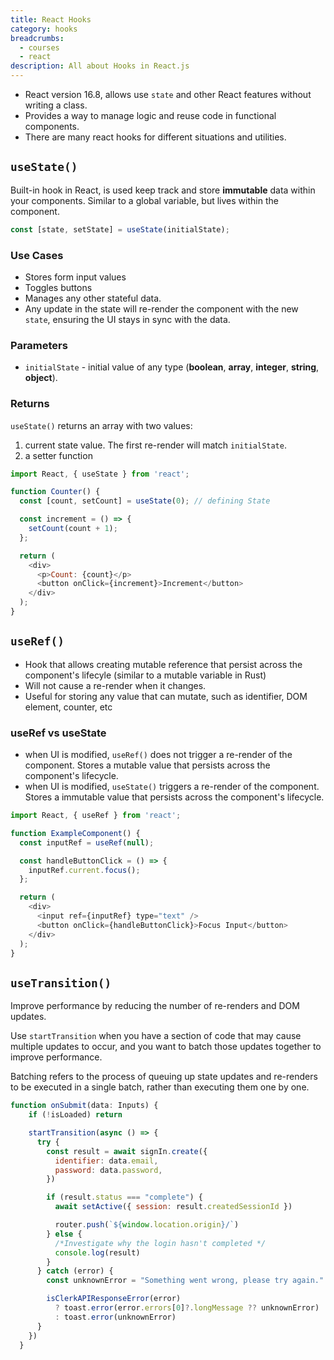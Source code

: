 ```yaml
---
title: React Hooks
category: hooks
breadcrumbs: 
  - courses
  - react
description: All about Hooks in React.js
---
```


- React version 16.8, allows use `state` and other React features without writing a class.
- Provides a way to manage logic and reuse code in functional components.
- There are many react hooks for different situations and utilities.

## `useState()` 

Built-in hook in React, is used keep track and store **immutable** data within your components. Similar to a global variable, but lives within the component.

```javascript
const [state, setState] = useState(initialState);
```

### Use Cases
- Stores form input values
- Toggles buttons
- Manages any other stateful data.
- Any update in the state will re-render the component with the new `state`, ensuring the UI stays in sync with the data.

### Parameters
- `initialState` - initial value of any type (**boolean**, **array**, **integer**, **string**, **object**).

### Returns

`useState()` returns an array with two values:
1. current state value. The first re-render will match `initialState`.
2. a setter function

```javascript showLineNumbers
import React, { useState } from 'react';

function Counter() {
  const [count, setCount] = useState(0); // defining State

  const increment = () => {
    setCount(count + 1);
  };

  return (
    <div>
      <p>Count: {count}</p>
      <button onClick={increment}>Increment</button>
    </div>
  );
}
```


## `useRef()` 
- Hook that allows creating mutable reference that persist across the component's lifecyle (similar to a mutable variable in Rust)
- Will not cause a re-render when it changes.
- Useful for storing any value that can mutate, such as identifier, DOM element, counter, etc

### useRef vs useState
- when UI is modified, `useRef()` does not trigger a re-render of the component. Stores a mutable value that persists across the component's lifecycle.
- when UI is modified, `useState()` triggers a re-render of the component. Stores a immutable value that persists across the component's lifecycle.

```javascript showLineNumbers
import React, { useRef } from 'react';

function ExampleComponent() {
  const inputRef = useRef(null);

  const handleButtonClick = () => {
    inputRef.current.focus();
  };

  return (
    <div>
      <input ref={inputRef} type="text" />
      <button onClick={handleButtonClick}>Focus Input</button>
    </div>
  );
}
```


## `useTransition()`
Improve performance by reducing the number of re-renders and DOM updates.

Use `startTransition` when you have a section of code that may cause multiple updates to occur, and you want to batch those updates together to improve performance. 

Batching refers to the process of queuing up state updates and re-renders to be executed in a single batch, rather than executing them one by one.



```javascript
function onSubmit(data: Inputs) {
    if (!isLoaded) return

    startTransition(async () => {
      try {
        const result = await signIn.create({
          identifier: data.email,
          password: data.password,
        })

        if (result.status === "complete") {
          await setActive({ session: result.createdSessionId })

          router.push(`${window.location.origin}/`)
        } else {
          /*Investigate why the login hasn't completed */
          console.log(result)
        }
      } catch (error) {
        const unknownError = "Something went wrong, please try again."

        isClerkAPIResponseError(error)
          ? toast.error(error.errors[0]?.longMessage ?? unknownError)
          : toast.error(unknownError)
      }
    })
  }
```
